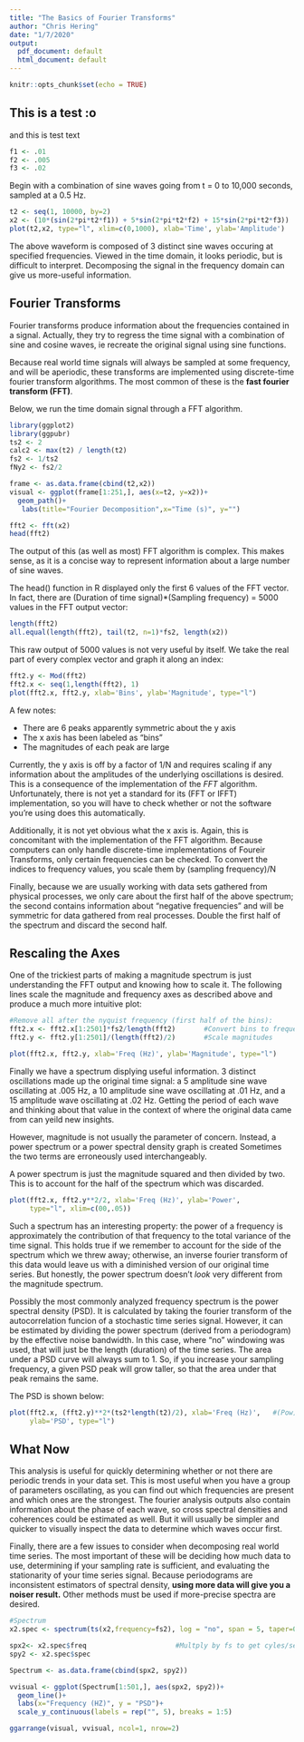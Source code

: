 ---
title: "The Basics of Fourier Transforms"
author: "Chris Hering"
date: "1/7/2020"
output:
  pdf_document: default
  html_document: default
---

```{r setup, include=FALSE}
knitr::opts_chunk$set(echo = TRUE)
```


## This is a test :o
and this is test text

```{r include=FALSE}
f1 <- .01
f2 <- .005
f3 <- .02
```

Begin with a combination of sine waves going from t = 0 to 10,000 seconds, sampled at a 0.5 Hz. 
```{r }

t2 <- seq(1, 10000, by=2)
x2 <- (10*(sin(2*pi*t2*f1)) + 5*sin(2*pi*t2*f2) + 15*sin(2*pi*t2*f3)) 
plot(t2,x2, type="l", xlim=c(0,1000), xlab='Time', ylab='Amplitude')

```

The above waveform is composed of 3 distinct sine waves occuring at specified frequencies. Viewed in the time domain, it looks periodic, but is difficult to interpret. Decomposing the signal in the frequency domain can give us more-useful information.

## Fourier Transforms
Fourier transforms produce information about the frequencies contained in a signal. Actually, they try to regress the time signal with a combination of sine and cosine waves, ie recreate the original signal using sine functions. 

Because real world time signals will always be sampled at some frequency, and will be aperiodic, these transforms are implemented using discrete-time fourier transform algorithms. The most common of these is the **fast fourier transform (FFT)**.

Below, we run the time domain signal through a FFT algorithm.

```{r include=FALSE}

library(ggplot2)
library(ggpubr)
ts2 <- 2
calc2 <- max(t2) / length(t2)
fs2 <- 1/ts2
fNy2 <- fs2/2

frame <- as.data.frame(cbind(t2,x2))
visual <- ggplot(frame[1:251,], aes(x=t2, y=x2))+
  geom_path()+
   labs(title="Fourier Decomposition",x="Time (s)", y="")


```

```{r echo=TRUE}
fft2 <- fft(x2)
head(fft2)
```
The output of this (as well as most) FFT algorithm is complex. This makes sense, as it is a concise way to represent information about a large number of sine waves. 

The head() function in R displayed only the first 6 values of the FFT vector. In fact, there are (Duration of time signal)*(Sampling frequency) = 5000 values in the FFT output vector:
```{r echo=TRUE}
length(fft2)
all.equal(length(fft2), tail(t2, n=1)*fs2, length(x2))
```

This raw output of 5000 values is not very useful by itself. We take the real part of every complex vector and graph it along an index:

```{r First FFT graph, echo=FALSE}

fft2.y <- Mod(fft2)
fft2.x <- seq(1,length(fft2), 1) 
plot(fft2.x, fft2.y, xlab='Bins', ylab='Magnitude', type="l")
```

A few notes:

* There are 6 peaks apparently symmetric about the y axis
* The x axis has been labeled as "bins"
* The magnitudes of each peak are large

Currently, the y axis is off by a factor of 1/N and requires scaling if any information about the amplitudes of the underlying oscillations is desired. This is a consequence of the implementation of the *FFT* algorithm. Unfortunately, there is not yet a standard for its (FFT or IFFT) implementation, so you will have to check whether or not the software you're using does this automatically.

Additionally, it is not yet obvious what the x axis is. Again, this is concomitant with the implementation of the FFT algorithm. Because computers can only handle discrete-time implementations of Foureir Transforms, only certain frequencies can be checked. To convert the indices to frequency values, you scale them by (sampling frequency)/N 

Finally, because we are usually working with data sets gathered from physical processes, we only care about the first half of the above spectrum; the second contains information about "negative frequencies" and will be symmetric for data gathered from real processes. Double the first half of the spectrum and discard the second half.


## Rescaling the Axes
One of the trickiest parts of making a magnitude spectrum is just understanding the FFT output and knowing how to scale it. The following lines scale the magnitude and frequency axes as described above and produce a much more intuitive plot:
     
```{r}
#Remove all after the nyquist frequency (first half of the bins):
fft2.x <- fft2.x[1:2501]*fs2/length(fft2)       #Convert bins to frequencies
fft2.y <- fft2.y[1:2501]/(length(fft2)/2)       #Scale magnitudes

plot(fft2.x, fft2.y, xlab='Freq (Hz)', ylab='Magnitude', type="l")  
```

Finally we have a spectrum displying useful information. 3 distinct oscillations made up the original time signal: a 5 amplitude sine wave oscillating at .005 Hz, a 10 amplitude sine wave oscillating at .01 Hz, and a 15 amplitude wave oscillating at .02 Hz. Getting the period of each wave and thinking about that value in the context of where the original data came from can yeild new insights.

However, magnitude is not usually the parameter of concern. Instead, a power spectrum or a power spectral density graph is created Sometimes the two terms are erroneously used interchangeably.

A power spectrum is just the magnitude squared and then divided by two. This is to account for the half of the spectrum which was discarded. 

```{r echo=TRUE}
 
plot(fft2.x, fft2.y**2/2, xlab='Freq (Hz)', ylab='Power', 
     type="l", xlim=c(00,.05))              


```

Such a spectrum has an interesting property: the power of a frequency is approximately the contribution of that frequency to the total variance of the time signal. This holds true if we remember to account for the side of the spectrum which we threw away; otherwise, an inverse fourier transform of this data would leave us with a diminished version of our original time series. But honestly, the power spectrum doesn't *look* very different from the magnitude spectrum.

Possibly the most commonly analyzed frequency spectrum is the power spectral density (PSD). It is calculated by taking the fourier transform of the autocorrelation funcion of a stochastic time series signal. However, it can be estimated by dividing the power spectrum (derived from a periodogram) by the effective noise bandwidth. In this case, where "no" windowing was used, that will just be the length (duration) of the time series. The area under a PSD curve will always sum to 1. So, if you increase your sampling frequency, a given PSD peak will grow taller, so that the area under that peak remains the same.

The PSD is shown below:

```{r}

plot(fft2.x, (fft2.y)**2*(ts2*length(t2)/2), xlab='Freq (Hz)',   #(Pow)*ts*L
     ylab='PSD', type="l")    

```

## What Now

This analysis is useful for quickly determining whether or not there are periodic trends in your data set. This is most useful when you have a group of parameters oscillating, as you can find out which frequencies are present and which ones are the strongest. The fourier analysis outputs also contain information about the phase of each wave, so  cross spectral densities and coherences could be estimated as well. But it will usually be simpler and quicker to visually inspect the data to determine which waves occur first.

Finally, there are a few issues to consider when decomposing real world time series. The most important of these will be deciding how much data to use, determining if your sampling rate is sufficient, and evaluating the stationarity of your time series signal. Because periodograms are inconsistent estimators of spectral density, **using more data will give you a noiser result.** Other methods must be used if more-precise spectra are desired.

```{r echo=FALSE}



#Spectrum
x2.spec <- spectrum(ts(x2,frequency=fs2), log = "no", span = 5, taper=0.0, plot=F)  

spx2<- x2.spec$freq                      #Multply by fs to get cyles/sec
spy2 <- x2.spec$spec

Spectrum <- as.data.frame(cbind(spx2, spy2))

vvisual <- ggplot(Spectrum[1:501,], aes(spx2, spy2))+
  geom_line()+
  labs(x="Frequency (HZ)", y = "PSD")+
  scale_y_continuous(labels = rep("", 5), breaks = 1:5)

ggarrange(visual, vvisual, ncol=1, nrow=2)




```



